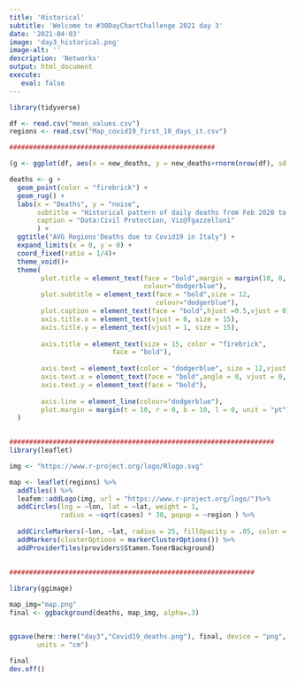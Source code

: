 ```yaml
---
title: 'Historical'
subtitle: 'Welcome to #30DayChartChallenge 2021 day 3'
date: '2021-04-03'
image: 'day3_historical.png'
image-alt: ''
description: 'Networks'
output: html_document
execute: 
   eval: false
---
```



```r

library(tidyverse)

df <- read.csv("mean_values.csv")
regions <- read.csv("Map_covid19_first_10_days_it.csv")

####################################################

(g <- ggplot(df, aes(x = new_deaths, y = new_deaths+rnorm(nrow(df), sd = 20))))

deaths <- g + 
  geom_point(color = "firebrick") + 
  geom_rug() + 
  labs(x = "Deaths", y = "noise",
       subtitle = "Historical pattern of daily deaths from Feb 2020 to present",
       caption = "Data:Civil Protection, Viz@fgazzelloni"
       ) +
  ggtitle("AVG Regions'Deaths due to Covid19 in Italy") +
  expand_limits(x = 0, y = 0) +
  coord_fixed(ratio = 1/4)+
  theme_void()+
  theme(
        plot.title = element_text(face = "bold",margin = margin(10, 0, 10, 0),size = 30,
                                  colour="dodgerblue"),
        plot.subtitle = element_text(face = "bold",size = 12,
                                     colour="dodgerblue"),
        plot.caption = element_text(face = "bold",hjust =0.5,vjust = 0),
        axis.title.x = element_text(vjust = 0, size = 15),
        axis.title.y = element_text(vjust = 1, size = 15),
       
        axis.title = element_text(size = 15, color = "firebrick",
                          face = "bold"),
        
        axis.text = element_text(color = "dodgerblue", size = 12,vjust = 2),
        axis.text.x = element_text(face = "bold",angle = 0, vjust = 0, hjust = 2, size = 12),
        axis.text.y = element_text(face = "bold"),
        
        axis.line = element_line(colour="dodgerblue"),
        plot.margin = margin(t = 10, r = 0, b = 10, l = 0, unit = "pt")
  )
        

###################################################################
library(leaflet)

img <- "https://www.r-project.org/logo/Rlogo.svg"

map <- leaflet(regions) %>% 
  addTiles() %>% 
  leafem::addLogo(img, url = "https://www.r-project.org/logo/")%>%
  addCircles(lng = ~lon, lat = ~lat, weight = 1,
             radius = ~sqrt(cases) * 30, popup = ~region ) %>%
  
  addCircleMarkers(~lon, ~lat, radius = 25, fillOpacity = .05, color = 'purple') %>%
  addMarkers(clusterOptions = markerClusterOptions()) %>%
  addProviderTiles(providers$Stamen.TonerBackground) 
  
   
##############################################################

library(ggimage)

map_img="map.png"
final <- ggbackground(deaths, map_img, alpha=.3)


ggsave(here::here("day3","Covid19_deaths.png"), final, device = "png", width = 29.65, height = 21, 
       units = "cm")

final
dev.off() 
```
